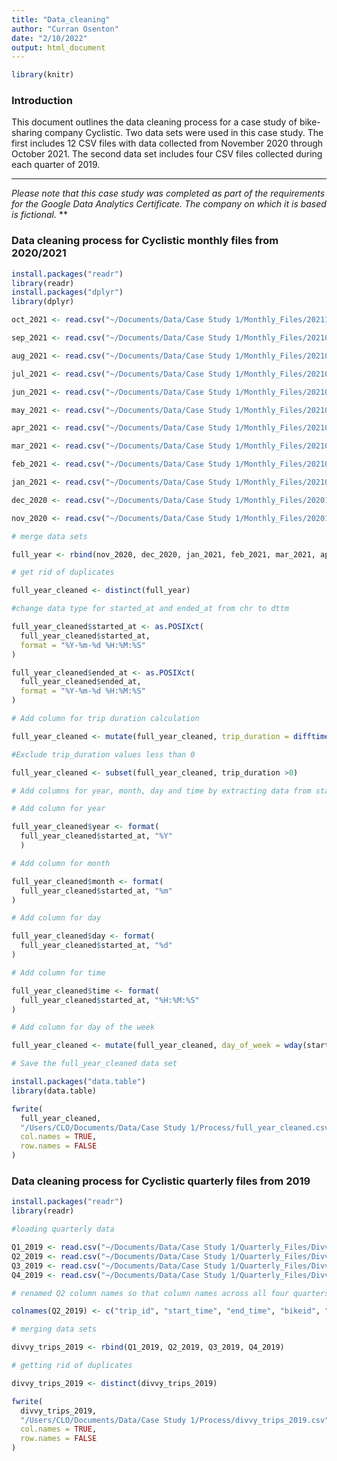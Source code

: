 ```yaml
---
title: "Data_cleaning"
author: "Curran Osenton"
date: "2/10/2022"
output: html_document
---
```


```r
library(knitr)
```


### Introduction

This document outlines the data cleaning process for a case study of bike-sharing company Cyclistic. Two data sets were used in this case study. The first includes 12 CSV files with data collected from November 2020 through October 2021. The second data set includes four CSV files collected during each quarter of 2019.

***
*Please note that this case study was completed as part of the requirements for the Google Data Analytics Certificate. The company on which it is based is fictional.
***

### Data cleaning process for Cyclistic monthly files from 2020/2021

```r
install.packages("readr")
library(readr)
install.packages("dplyr")
library(dplyr)
```

```r
oct_2021 <- read.csv("~/Documents/Data/Case Study 1/Monthly_Files/202110-divvy-tripdata.csv")

sep_2021 <- read.csv("~/Documents/Data/Case Study 1/Monthly_Files/202109-divvy-tripdata.csv")

aug_2021 <- read.csv("~/Documents/Data/Case Study 1/Monthly_Files/202108-divvy-tripdata.csv")

jul_2021 <- read.csv("~/Documents/Data/Case Study 1/Monthly_Files/202107-divvy-tripdata.csv")

jun_2021 <- read.csv("~/Documents/Data/Case Study 1/Monthly_Files/202106-divvy-tripdata.csv")

may_2021 <- read.csv("~/Documents/Data/Case Study 1/Monthly_Files/202105-divvy-tripdata.csv")

apr_2021 <- read.csv("~/Documents/Data/Case Study 1/Monthly_Files/202104-divvy-tripdata.csv")

mar_2021 <- read.csv("~/Documents/Data/Case Study 1/Monthly_Files/202103-divvy-tripdata.csv")

feb_2021 <- read.csv("~/Documents/Data/Case Study 1/Monthly_Files/202102-divvy-tripdata.csv")

jan_2021 <- read.csv("~/Documents/Data/Case Study 1/Monthly_Files/202101-divvy-tripdata.csv")

dec_2020 <- read.csv("~/Documents/Data/Case Study 1/Monthly_Files/202012-divvy-tripdata.csv")

nov_2020 <- read.csv("~/Documents/Data/Case Study 1/Monthly_Files/202011-divvy-tripdata.csv")
```

```r
# merge data sets

full_year <- rbind(nov_2020, dec_2020, jan_2021, feb_2021, mar_2021, apr_2021, may_2021, jun_2021, jul_2021, aug_2021, sep_2021, oct_2021)
```

```r
# get rid of duplicates

full_year_cleaned <- distinct(full_year)
```

```r
#change data type for started_at and ended_at from chr to dttm

full_year_cleaned$started_at <- as.POSIXct(
  full_year_cleaned$started_at, 
  format = "%Y-%m-%d %H:%M:%S"
)

full_year_cleaned$ended_at <- as.POSIXct(
  full_year_cleaned$ended_at, 
  format = "%Y-%m-%d %H:%M:%S"
)
```

```r
# Add column for trip duration calculation

full_year_cleaned <- mutate(full_year_cleaned, trip_duration = difftime(ended_at, started_at, units = "mins"))
```

```r
#Exclude trip_duration values less than 0

full_year_cleaned <- subset(full_year_cleaned, trip_duration >0)
```

```r
# Add columns for year, month, day and time by extracting data from started_at column

# Add column for year

full_year_cleaned$year <- format(
  full_year_cleaned$started_at, "%Y"
  )

# Add column for month

full_year_cleaned$month <- format(
  full_year_cleaned$started_at, "%m"
)

# Add column for day

full_year_cleaned$day <- format(
  full_year_cleaned$started_at, "%d"
)

# Add column for time

full_year_cleaned$time <- format(
  full_year_cleaned$started_at, "%H:%M:%S"
)
```

```r
# Add column for day of the week

full_year_cleaned <- mutate(full_year_cleaned, day_of_week = wday(started_at))
```

```r
# Save the full_year_cleaned data set

install.packages("data.table")
library(data.table)

fwrite(
  full_year_cleaned, 
  "/Users/CLO/Documents/Data/Case Study 1/Process/full_year_cleaned.csv", 
  col.names = TRUE,
  row.names = FALSE
)
```


### Data cleaning process for Cyclistic quarterly files from 2019

```r
install.packages("readr")
library(readr)
```

```r
#loading quarterly data

Q1_2019 <- read.csv("~/Documents/Data/Case Study 1/Quarterly_Files/Divvy_Trips_2019_Q1.csv")
Q2_2019 <- read.csv("~/Documents/Data/Case Study 1/Quarterly_Files/Divvy_Trips_2019_Q2.csv")
Q3_2019 <- read.csv("~/Documents/Data/Case Study 1/Quarterly_Files/Divvy_Trips_2019_Q3.csv")
Q4_2019 <- read.csv("~/Documents/Data/Case Study 1/Quarterly_Files/Divvy_Trips_2019_Q4.csv")

```

```r
# renamed Q2 column names so that column names across all four quarters would be consistent

colnames(Q2_2019) <- c("trip_id", "start_time", "end_time", "bikeid", "tripduration", "from_station_id", "from_station_name", "to_station_id", "to_station_name", "usertype", "gender", "birthyear")

```

```r
# merging data sets

divvy_trips_2019 <- rbind(Q1_2019, Q2_2019, Q3_2019, Q4_2019)
```

```r
# getting rid of duplicates

divvy_trips_2019 <- distinct(divvy_trips_2019)
```

```r
fwrite(
  divvy_trips_2019, 
  "/Users/CLO/Documents/Data/Case Study 1/Process/divvy_trips_2019.csv", 
  col.names = TRUE,
  row.names = FALSE
)
```

